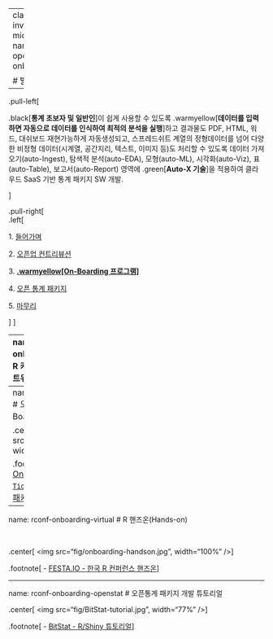 

---
class: inverse, middle
name: openstat-onboarding

# 발표 개요

----

.pull-left[

.black[**통계 초보자 및 일반인**]이 쉽게 사용할 수 있도록 .warmyellow[**데이터를 입력하면 자동으로 데이터를 인식하여 최적의 분석을 실행**]하고 결과물도 PDF, HTML, 워드, 대쉬보드 재현가능하게 자동생성되고, 스프레드쉬트 계열의 정형데이터를 넘어 다양한 비정형 데이터(시계열, 공간지리, 텍스트, 이미지 등)도 처리할 수 있도록 데이터 가져오기(auto-Ingest), 탐색적 분석(auto-EDA), 모형(auto-ML), 시각화(auto-Viz), 표(auto-Table), 보고서(auto-Report) 영역에 .green[**Auto-X 기술**]을 적용하여 클라우드 SaaS 기반 통계 패키지 SW 개발.

]
 
.pull-right[   
.left[

1\. [들어가며](#openstat-intro)

2\. [오픈업 컨트리뷰션](#openstat-openup)

3\. **[.warmyellow[On-Boarding 프로그램]](#openstat-onboarding)**

4\. [오픈 통계 패키지](#openstat-openstat)
 
5\. [마무리](#openstat-goodbye)

]
] <!--end of right-column-->



---
name: openstat-onboarding-start
# 한국 R 커뮤니티 소개 (글로벌 네트워크)


- R Conference and Meetings: [link](https://jumpingrivers.github.io/meetingsR/r-user-groups.html)
- AsiaR Conference & Asia R Meetup(회의록): [link](https://hackmd.io/QmR_Z8_ERauMk3YekUbsxQ)
- 한국 R 컨퍼런스: [link](https://use-r.kr/), [Virtual Events](https://jumpingrivers.github.io/meetingsR/virtual-events.html)
- Facebook Group: [link](https://www.facebook.com/groups/tidyverse)
- Youtube Channel: [link](https://www.youtube.com/channel/UCW-epmIvjBEhhVXw_F0Nqbw)
- **Seoul R Meetup**: [link](https://www.meetup.com/seoul-r-meetup)
  - Global R Meetup: [link](https://benubah.github.io/r-community-explorer/rugs.html)
  - Tidyverse Seoul R Meetup: [link](https://tidyverse-korea.github.io/seoul-R/)
- **로고** &larr; [데이콘](https://dacon.io/)

.pull-left[
<img src="https://raw.githubusercontent.com/statkclee/art/gh-pages/fig/rlogo/bright%ED%95%9C%EC%98%81%EC%84%B8%EB%A1%9C.png", width="100%" />
]

.pull-right[
<img src="https://raw.githubusercontent.com/statkclee/art/gh-pages/fig/rlogo/dark%EC%98%81%EB%AC%B8%EC%84%B8%EB%A1%9C.png", width="100%" />
]


.footnote[
- [Open UP On-Boarding - `Tidyverse Korea` 오픈 통계 패키지](https://r2bit.com/onboard/)
]


---
name: rconf-onboarding
# 오픈업 위한 On-Boarding 프로그램

.center[
<img src="fig/onboarding.jpg", width="100%" />
]


.footnote[
- [Open UP On-Boarding - `Tidyverse Korea` 오픈 통계 패키지](https://r2bit.com/onboard/)
]


---
name: rconf-onboarding-virtual
# R 핸즈온(Hands-on)

<br>

.center[
<img src="fig/onboarding-handson.jpg", width="100%" />
]


.footnote[
- [FESTA.IO - 한국 R 컨퍼런스 핸즈온](https://festa.io/hosts/1099/)
]

---
name: rconf-onboarding-openstat
# 오픈통계 패키지 개발 튜토리얼

.center[
<img src="fig/BitStat-tutorial.jpg", width="77%" />
]


.footnote[
- [BitStat - R/Shiny 튜토리얼](https://choonghyunryu.github.io/openstat_project/)
]

